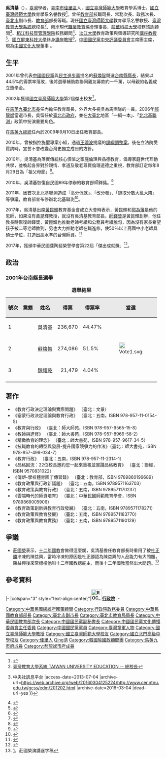 {{Infobox_officeholder
| name = 吳清基
| image = 2008 WiMAX Expo Taipei Opening Ceremony TCG Chin-chi Wu.jpg
| order = {{ROC}}第24任[[中華民國教育部|教育部]]部長
| term_start = 2009年9月10日
| term_end = 2012年2月6日
| premierroc = [[吳敦義|吳敦義]]
| predecessor = [[鄭瑞城|鄭瑞城]]
| successor =  [[蔣偉寧|蔣偉寧]]<ref>{{Cite web |url=http://tw.news.yahoo.com/%E4%B8%AD%E5%A4%AE%E5%A4%A7%E5%AD%B8%E6%A0%A1%E9%95%B7%E8%94%A3%E5%81%89%E5%AF%A7-%E6%8E%A5%E4%BB%BB%E6%95%99%E9%95%B7-120415669.html |title=中央大學校長蔣偉寧 接任教長 |accessdate=2012-01-30 |archive-date=2012-02-02 |archive-url=https://web.archive.org/web/20120202104128/http://tw.news.yahoo.com/%E4%B8%AD%E5%A4%AE%E5%A4%A7%E5%AD%B8%E6%A0%A1%E9%95%B7%E8%94%A3%E5%81%89%E5%AF%A7-%E6%8E%A5%E4%BB%BB%E6%95%99%E9%95%B7-120415669.html |dead-url=no }}</ref>
| nationality = {{ROC}}
| birth_date = {{birth date and age|1951|6|15}}
| birth_place = {{ROC|臺灣省}}[[臺南縣|臺南縣]][[佳里鎮|佳里鎮]]（今[[臺南市|臺南市]][[佳里區|佳里區]]）
| party = {{kmt}}
| educate = 
*[[國立北門高級中學|國立北門高級中學]]
*[[國立臺灣師範大學|國立臺灣師範大學]]教育學系
*[[國立臺灣師範大學|國立臺灣師範大學]]教育學系碩士
*[[國立臺灣師範大學|國立臺灣師範大學]]教育學系博士
*美國[[密蘇里大學|密蘇里大學]]博士課程進修
*英國[[倫敦大學|倫敦大學]]博士後研究
*美國[[哈佛大學|哈佛大學]]訪問學者
| past = 
*[[國立臺灣師範大學附屬高級中學|國立臺灣師範大學附屬高級中學]]教師、組長、秘書
*[[國立臺灣師範大學|國立臺灣師範大學]]教育學系助理研究員、助教、講師、副教授、教授、名譽教授
*[[國立屏東科技大學|國立屏東科技大學]]終身講座教授
*[[淡江大學|淡江大學]]教育政策與領導研究所講座教授
*[[行政院|行政院]]政務委員辦公室秘書
*[[臺灣省|臺灣省]]國民學校教師研習會主任
*[[中華民國教育部|教育部]]中等教育司司長兼教育研究委員會執行秘書
*[[中華民國教育部|教育部]]技術職業教育司司長
*[[行政院|行政院]]第六組組長
*[[中華民國教育部|教育部]]常務次長、政務次長
*中國教育學會、中國工業教育學會、中國創意發展協會、中國視聽教育學會、兩岸現代職業教育協會、中華民國國立臺灣師範大學教育學系系友會、中華祖父母關懷協會理事長
*中國空中教育學會、中國工藝教育學會、中國師範教育學會、中國比較教育學會、中國課程教育學會理事
*[[國立教育研究院|國立教育研究院]]籌備處主任兼教育部臺灣省學校教師研習會主任
*[[中國國民黨文化傳播委員會|中國國民黨文化傳播委員會]]主任委員
*[[中國國民黨|中國國民黨]]副秘書長
*[[臺北市政府教育局|臺北市政府教育局]]局長
*[[臺北市政府|臺北市政府]]副市長
*[[中華民國教育部|中華民國教育部]]部長
*[[行政院|行政院]]政務委員
*[[黃秀霜|黃秀霜]]台南市長競選總部主委{{Color|blue|（2014年）}}
*[[中國青年救國團|中國青年救國團]]理事長
*[[中國文化大學|中國文化大學]]董事
}}
'''吳清基'''（{{bd|1951年|6月15日|||catIdx=Wu吳}}），[[臺灣|臺灣]]學者，[[臺南市|臺南市]][[佳里區|佳里區]]人，[[國立臺灣師範大學|國立臺灣師範大學]]教育學系博士，[[國立臺灣師範大學|國立臺灣師範大學]]教育學系名譽教授<ref>{{Cite web |url=http://www.ed.ntnu.edu.tw/members/bio.php?PID=14 |title=吳清基的個人資料 - -國立臺灣師範大學 教育學系 |access-date=2017-07-26 |archive-url=https://web.archive.org/web/20170906033119/http://www.ed.ntnu.edu.tw/members/bio.php?PID=14 |archive-date=2017-09-06 |dead-url=yes }}</ref>。曾任[[中華民國教育部|教育部]]技職司長、常務次長、政務次長、[[臺北市|臺北市]]副市長、[[中華民國教育部|教育部]]部長等職。現任[[國立臺灣師範大學|國立臺灣師範大學]]教育學系名譽教授、[[臺灣教育大學系統|臺灣教育大學系統]]總校長<ref>[http://c043.tmue.edu.tw/front/bin/ptlist.phtml?Category=82 臺灣教育大學系統 TAIWAN UNIVERSITY EDUCATION -- 總校長]{{dead link|date=2017年12月 |bot=InternetArchiveBot |fix-attempted=yes }}</ref>、兩岸現代[[職業教育|職業教育]]協會理事長、[[龍華科技大學|龍華科技大學]]校務諮詢顧問<ref>{{Cite web |url=http://www.cer.ntnu.edu.tw/gcss/edm/201202.html |title=龍華科大為技職教育發聲的公益節目 【技職教育躍龍門 - 2/12中廣流行網正式開播！】 {{!}} 中央社訊息平台 |access-date=2013-07-04 |archive-url=https://web.archive.org/web/20160304125224/http://www.cer.ntnu.edu.tw/gcss/edm/201202.html |archive-date=2016-03-04 |dead-url=yes }}</ref>、[[稻江科技暨管理學院|稻江科技暨管理學院]]校務顧問<ref>{{Cite web |url=http://www.toko.edu.tw/files/90-1000-58.php |title=校務顧問室 - 稻江科技暨管理學院 |accessdate=2017-07-26 |archive-date=2017-08-12 |archive-url=https://web.archive.org/web/20170812083229/http://www.toko.edu.tw/files/90-1000-58.php |dead-url=no }}</ref>、[[淡江大學|淡江大學]]教育政策與領導研究所[[講座教授|講座教授]]<ref>{{Cite web |url=http://www.edpl.tku.edu.tw/info/19 |title=吳清基 的個人資料 - 淡江大學教育政策與領導研究所 |accessdate=2017-07-26 |archive-date=2018-02-18 |archive-url=https://web.archive.org/web/20180218122832/http://www.edpl.tku.edu.tw/info/19 |dead-url=no }}</ref>、[[國立屏東科技大學|國立屏東科技大學]]終身[[講座教授|講座教授]]<ref>{{Cite web |url=http://profweb.npust.edu.tw/files/15-1063-2717,c1057-1.php?Lang=zh-tw |title=吳清基- |accessdate=2017-07-26 |archive-date=2017-10-14 |archive-url=https://web.archive.org/web/20171014061824/http://profweb.npust.edu.tw/files/15-1063-2717,c1057-1.php?Lang=zh-tw |dead-url=no }}</ref>，[[中國國民黨中央評議委員會|中國國民黨中央評議委員會]]主席團主席，現為[[中國文化大學|中國文化大學]]董事
。

==生平==
2001年曾代表[[中國國民黨|中國國民黨]]與[[民主進步黨|民主進步黨]]提名的[[蘇煥智|蘇煥智]]競選[[台南縣縣長|台南縣縣長]]，結果以44.5%的得票率落敗，後將選舉補助款聯同親友募款約一千萬，以母親的名義成立獎學金。

2002年獲頒[[國立臺灣師範大學|國立臺灣師範大學]]第2屆傑出校友<ref>{{Cite web |url=http://pr.ntnu.edu.tw/information/index.php?parent_id=445 |title=國立臺灣師範大學 秘書室公共事務中心 |accessdate=2017-07-26 |archive-date=2017-12-29 |archive-url=https://web.archive.org/web/20171229231633/http://pr.ntnu.edu.tw/information/index.php?parent_id=445 |dead-url=no }}</ref>。

在[[馬英九|馬英九]][[臺北市長|臺北市長]]任內擔任教育局長，外界大多視吳為馬團隊的一員。2006年[[郝龍斌|郝龍斌]]當選市長，吳留任於[[臺北市政府|臺北市政府]]，並在[[大臺北|大臺北]]地區「一綱一本」、「[[北北基聯測|北北基聯測]]」政策中扮演重要角色。

在[[馬英九|馬英九]][[中華民國總統|總統]]任內於2009年9月10日出任教育部長。

2010年，曾被指控施壓專案小組，通過[[王曉波|王曉波]]提議的[[臺灣高中歷史課綱微調案|課綱調整案]]。後在立法院受質詢時，宣誓不會改變台灣史獨立成冊的方針。

2010年，吳清基為落實傳統核心價值之家庭倫理與品德教育，倡導家庭世代互動共學，並喚起各界對於親情、孝道及敬老尊賢倫理道德之重視，教育部訂定每年8月29日為「祖父母節」<ref>{{Cite web |url=http://www.eycc.ey.gov.tw/News_Content.aspx?n=614F8F19C9F3A886&sms=114B66117B4BF117&s=56B65D02EE0E3C2D |title=教育部 99年第一屆「祖父母節」記者會活動 |access-date=2017-07-26 |archive-url=https://web.archive.org/web/20171229231743/https://www.eycc.ey.gov.tw/News_Content.aspx?n=614F8F19C9F3A886&sms=114B66117B4BF117&s=56B65D02EE0E3C2D |archive-date=2017-12-29 |dead-url=yes }}</ref>。

2010年，吳清基恢復自民國89年停辦的教育部師鐸獎。<ref>{{Cite web |url=http://etweb.tp.edu.tw/epa/paper_show.aspx?EDM=EPS20100928124751GS1 |title=中斷十年 師鐸獎今年恢復舉辦 |accessdate=2017-07-26 |archive-date=2017-12-29 |archive-url=https://web.archive.org/web/20171229172001/http://etweb.tp.edu.tw/epa/paper_show.aspx?EDM=EPS20100928124751GS1 |dead-url=no }}</ref>

2011年，因首次北北基聯測造成「高分低就」、「改分發」、「錄取分數大亂大降」等爭議，教育部宣布停辦北北基聯測<ref>{{Cite web |url=http://www.nownews.com/2011/08/25/11490-2737814.htm#ixzz1W1NZG6yT |title=史上最短命大考北北基告終　翁金珠：吳清基下台負責！ |accessdate=2011-08-25 |archive-date=2012-02-05 |archive-url=https://web.archive.org/web/20120205093943/http://www.nownews.com/2011/08/25/11490-2737814.htm#ixzz1W1NZG6yT |dead-url=no }}</ref>。

2017年，吳清基出席[[黃昆輝|黃昆輝]]教育基金會成立大會時表示，黃昆輝和[[郭為藩|郭為藩]]是他的恩師，如果沒有黃昆輝教授，就沒有吳清基教育部長，[[師鐸獎|師鐸獎]]是黃昆輝創辦，他任教長時恢復師鐸獎，黃昆輝也推動老師考績和公務員考績脫勾，因為沒有家長希望孩子被二等老師教到，另也大力推動老師在職進修，使50％以上高國中小老師具碩士學位，打造出高水準的台灣師資。<ref>{{Cite web |url=http://news.ltn.com.tw/news/life/breakingnews/1920126 |title=存档副本 |accessdate=2017-07-26 |archive-date=2017-12-07 |archive-url=https://web.archive.org/web/20171207015645/http://news.ltn.com.tw/news/life/breakingnews/1920126 |dead-url=no }}</ref>

2017年，獲頒中華民國斐陶斐榮譽學會第22屆「傑出成就獎」<ref>{{Cite web |url=https://tw.news.yahoo.com/%E6%96%90%E9%99%B6%E6%96%90%E5%AD%B8%E6%9C%83-%E5%90%B3%E6%B8%85%E5%9F%BA%E7%8D%B2%E9%A0%92%E5%82%91%E5%87%BA%E6%88%90%E5%B0%B1%E7%8D%8E-111645020.html |title=斐陶斐學會 吳清基獲頒傑出成就獎 |access-date=2017-07-26 |archive-date=2021-06-07 |archive-url=https://web.archive.org/web/20210607140036/https://tw.news.yahoo.com/%E6%96%90%E9%99%B6%E6%96%90%E5%AD%B8%E6%9C%83-%E5%90%B3%E6%B8%85%E5%9F%BA%E7%8D%B2%E9%A0%92%E5%82%91%E5%87%BA%E6%88%90%E5%B0%B1%E7%8D%8E-111645020.html |dead-url=no }}</ref>。

==政治==
===2001年台南縣長選舉===
{| border="1" cellpadding="4" cellspacing="1" style="margin: 0em 1em 1em 0; background: #f9f9f9; border: 1px #aaa solid; text-align:center; border-collapse: collapse; font-size:100%;"
|-
|+'''選舉結果'''
|-
! style="background-color:#E9E9E9" | 號次 
! style="background-color:#E9E9E9" | 黨籍
! style="background-color:#E9E9E9" | 姓名
! style="background-color:#E9E9E9" | 得票
! style="background-color:#E9E9E9" | 得票率
! style="background-color:#E9E9E9" | 當選
|-
|1||{{Kmt|23px}}||吳清基||align="right"|236,670||44.47%||
|-
|2||{{Dpp|23px}}||[[蘇煥智|蘇煥智]]||align="right"|274,086||51.5%||[[File:Vote1.svg|20px]] 
|-
|3||{{nonp|23px}}||[[魏耀乾|魏耀乾]]||align="right"|21,479||4.04%||
|-
|}

==著作==
*《教育行政決定理論與實際問題》 （臺北：文景）
*《塞蒙行政決定理論與教育行政》 （臺北：五南，ISBN 978-957-11-0154-5）
*《教育與行政》 （臺北：師大師苑，ISBN 978-957-9565-15-8）
*《教師與進修》 （臺北：師大書苑，ISBN 978-957-8969-58-2）
*《精緻教育的理念》 （臺北：師大書苑，ISBN 978-957-9617-34-5）
*《技職教育的轉型與發展-提升國家競爭力的作法》（臺北：師大書苑，ISBN 978-957-496-034-7）
*《教育行政》 （臺北：五南，ISBN 978-957-11-2314-1）
*《品格回流：22位校長邀約您一起來重視並實踐品格教育》 （臺北：聯經，ISBN 9570831022）
*《傳炬-學校體育園丁傳習錄》 （臺北：教育部，ISBN 9789860196689）
*《教育政策與行政新議題》 （臺北：五南，ISBN 9789571163703）
*《教育政策與教育行政》 （臺北：五南，ISBN 9789571170237）
*《雲端時代的師資培育》 （臺北：中華民國師範教育學會，ISBN 9789869005906）
*《教育政策創新與教育行政發展》 （臺北：五南，ISBN 9789571178271）
*《教育政策與教育發展》 （臺北：五南，ISBN 9789571183770）
*《教育政策與教育實務》 （臺北：五南，ISBN 9789571190129）

==爭議==

*[[莊國榮_(1960年)|莊國榮]]表示，[[十二年國教|十二年國教]]會做得這麼爛，吳清基擔任教育部長時重用了被[[杜正勝|杜正勝]]冷凍的陳益興，當時冷凍的原因是杜正勝認為陳益興的人品能力有大問題，陳益興後來常標榜他叫十二年國教總舵主，而後十二年國教當然出大問題。<ref>[https://www.ptt.cc/bbs/Gossiping/M.1414398584.A.9A5.html]，莊國榮演講逐字稿</ref>

== 參考資料 ==
{{reflist}}

{{start box}}
{{s-gov|roc}}
|-
|colspan="3" style="text-align:center;"|'''[[File:ROC_Executive_Yuan_Logo.svg|35px]][[行政院|行政院]]'''
|-
{{s-before|[[鄭瑞城|鄭瑞城]]}}
{{s-title|[[中華民國教育部|教育部部長]]<br><small>第二十四任<br>2009年9月10日－2012年2月6日}}
{{s-after|[[蔣偉寧|蔣偉寧]]}}
{{end box}}
{{中華民國教育部部長}}
{{Authority control}}

{{DEFAULTSORT:Wu吳}}
[[Category:中華民國總統府國策顧問|Category:中華民國總統府國策顧問]]
[[Category:行政院政務委員|Category:行政院政務委員]]
[[Category:中華民國教育部部長|Category:中華民國教育部部長]]
[[Category:臺北市副市長|Category:臺北市副市長]]
[[Category:臺北市教育局局長|Category:臺北市教育局局長]]
[[Category:中華民國教育部次長|Category:中華民國教育部次長]]
[[Category:中國國民黨副秘書長|Category:中國國民黨副秘書長]]
[[Category:中國國民黨文化傳播委員會主任委員|Category:中國國民黨文化傳播委員會主任委員]]
[[Category:中國國民黨黨員|Category:中國國民黨黨員]]
[[Category:臺灣童軍人物|Category:臺灣童軍人物]]
[[Category:國立臺灣師範大學教授|Category:國立臺灣師範大學教授]]
[[Category:國立臺灣師範大學校友|Category:國立臺灣師範大學校友]]
[[Category:國立北門高級中學校友|Category:國立北門高級中學校友]]
[[Category:佳里人|Category:佳里人]]
[[Category:吳姓|Qing清]]
[[Category:韓國瑜國政顧問團|Category:韓國瑜國政顧問團]]
[[Category:馬英九市府成員|Category:馬英九市府成員]]
[[Category:郝龍斌市府成員|Category:郝龍斌市府成員]]